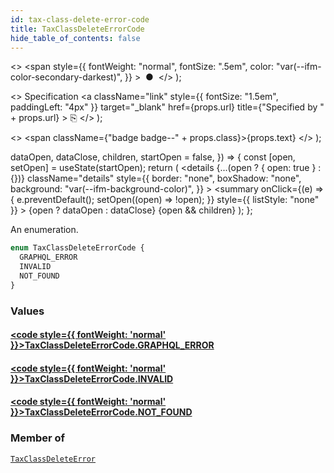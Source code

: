 ```yaml
---
id: tax-class-delete-error-code
title: TaxClassDeleteErrorCode
hide_table_of_contents: false
---
```


  <>
    <span
      style={{
        fontWeight: "normal",
        fontSize: ".5em",
        color: "var(--ifm-color-secondary-darkest)",
      }}
    >
      &nbsp;●&nbsp;
    </span>
  </>
);

  <>
    Specification
    <a
      className="link"
      style={{ fontSize: "1.5em", paddingLeft: "4px" }}
      target="\_blank"
      href={props.url}
      title={"Specified by " + props.url}
    >
      ⎘
    </a>
  </>
);

  <>
    <span className={"badge badge--" + props.class}>{props.text}</span>
  </>
);


  dataOpen,
  dataClose,
  children,
  startOpen = false,
}) => {
  const [open, setOpen] = useState(startOpen);
  return (
    <details
      {...(open ? { open: true } : {})}
      className="details"
      style={{
        border: "none",
        boxShadow: "none",
        background: "var(--ifm-background-color)",
      }}
    >
      <summary
        onClick={(e) => {
          e.preventDefault();
          setOpen((open) => !open);
        }}
        style={{ listStyle: "none" }}
      >
        {open ? dataOpen : dataClose}
      </summary>
      {open && children}
    </details>
  );
};

An enumeration.

```graphql
enum TaxClassDeleteErrorCode {
  GRAPHQL_ERROR
  INVALID
  NOT_FOUND
}
```

### Values

#### [<code style={{ fontWeight: 'normal' }}>TaxClassDeleteErrorCode.<b>GRAPHQL_ERROR</b></code>](#)

>

#### [<code style={{ fontWeight: 'normal' }}>TaxClassDeleteErrorCode.<b>INVALID</b></code>](#)

>

#### [<code style={{ fontWeight: 'normal' }}>TaxClassDeleteErrorCode.<b>NOT_FOUND</b></code>](#)

>

### Member of

[`TaxClassDeleteError`](../../../api-reference/taxes/objects/tax-class-delete-error) <Badge class="secondary" text="object"/>
